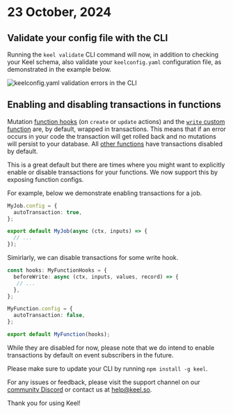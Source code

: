 # 23 October, 2024

## Validate your config file with the CLI

Running the `keel validate` CLI command will now, in addition to checking your Keel schema, also validate your `keelconfig.yaml` configuration file, as demonstrated in the example below.

![keelconfig.yaml validation errors in the CLI](/release-notes/0-396-keel-validation-config-errs.png)

## Enabling and disabling transactions in functions

Mutation [function hooks](/functions/action-hooks) (on `create` or `update` actions) and the [`write` custom function](/functions/custom-functions) are, by default, wrapped in transactions. This means that if an error occurs in your code the transaction will get rolled back and no mutations will persist to your database. All [other functions](/functions#transaction-support) have transactions disabled by default.

This is a great default but there are times where you might want to explicitly enable or disable transactions for your functions. We now support this by exposing function configs.

For example, below we demonstrate enabling transactions for a job.

```ts
MyJob.config = {
  autoTransaction: true,
};

export default MyJob(async (ctx, inputs) => {
  // ...
});
```

Simirlarly, we can disable transactions for some write hook.

```ts
const hooks: MyFunctionHooks = {
  beforeWrite: async (ctx, inputs, values, record) => {
   // ...
  },
};

MyFunction.config = {
  autoTransaction: false,
};

export default MyFunction(hooks);
```


<Callout type="warning">
While they are disabled for now, please note that we do intend to enable transactions by default on event subscribers in the future.
</Callout>

Please make sure to update your CLI by running `npm install -g keel`.

For any issues or feedback, please visit the support channel on our [community Discord](https://keel.so/discord) or contact us at [help@keel.so](mailto:help@keel.so).

Thank you for using Keel!
